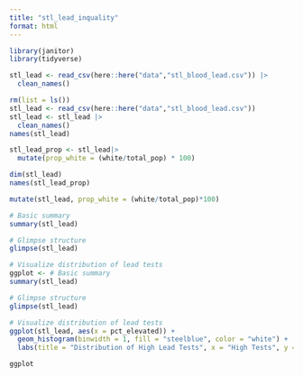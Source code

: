 ```yaml
---
title: "stl_lead_inquality"
format: html
---
```


```r
library(janitor)
library(tidyverse)
```

```r
stl_lead <- read_csv(here::here("data","stl_blood_lead.csv")) |>
  clean_names()
```
```r
rm(list = ls())
stl_lead <- read_csv(here::here("data","stl_blood_lead.csv"))
stl_lead <- stl_lead |>
  clean_names()
names(stl_lead)
```
```r
stl_lead_prop <- stl_lead|>
  mutate(prop_white = (white/total_pop) * 100)

dim(stl_lead)
names(stl_lead_prop)
```

```r
mutate(stl_lead, prop_white = (white/total_pop)*100)
```

```r
# Basic summary
summary(stl_lead)

# Glimpse structure
glimpse(stl_lead)

# Visualize distribution of lead tests
ggplot <- # Basic summary
summary(stl_lead)

# Glimpse structure
glimpse(stl_lead)

# Visualize distribution of lead tests
ggplot(stl_lead, aes(x = pct_elevated)) +
  geom_histogram(binwidth = 1, fill = "steelblue", color = "white") +
  labs(title = "Distribution of High Lead Tests", x = "High Tests", y = "Count")

ggplot
```

